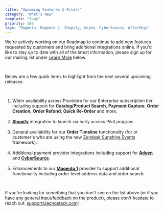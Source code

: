 ```yaml
---
title: "Upcoming Features & Pilots"
category: "What's New"
template: "faqs"
priority: 100
tags: "Magento, Magento 1, Shopify, Adyen, CyberSource, AfterShip"
---
```


We're actively working on our Roadmap to continue to add new features requested by customers and bring additional integrations online. If you'd like to stay up to date with all of the latest information, please sign up for our mailing list under [Learn More](#learn-more) below.

<br/>

Below are a few quick items to highlight from the next several upcoming releases:

<br/>

<ol>
  <li>Wider availability across Providers for our Enterprise subscription tier including support for <b>Catalog/Product Search</b>, <b>Payment Capture</b>, <b>Order Creation</b>, <b>Order Refund</b>, <b>Quick Re-Order</b> and more.</li>
  <br/>
  <li><b><a href="https://www.shopify.com/" target="_blanl">Shopify</a></b> integration to launch via early access Pilot program.</li>
  <br/>
  <li>General availability for our <b>Order Timeline</b> functionality (for or customer's who are using the new <a href="https://www.zendesk.com/platform/" target="_blank">Zendesk Sunshine Events</a> framework).</li>
  <br/>
  <li>Additional payment provider integrations including support for <b><a href="https://www.adyen.com/" target="_blank">Adyen</a></b> and <b><a href="https://www.cybersource.com/" target="_blank">CyberSource</a></b>.</li>
  <br/>
  <li>Enhancements to our <b><a href="https://magento.com/blog/magento-news/magento-community-edition-1.9.1-now-available-download" target="_blank">Magento 1</a></b> provider to support additional functionality including order-level address data and order search.</li>
</ol>

<br/>

<p>If you're looking for something that you don't see on the list above (or if you have any general input/feedback on the product), please don't hesitate to reach out: <a href="mailto:support@agnostack.com">support@agnostack.com</a>!</p>

